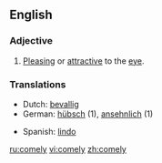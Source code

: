 ==English==

===Adjective===
{{en-adj|comeli|er}}

# {{context|of a person}} [[Pleasing]] or [[attractive]] to the [[eye]].

===Translations===
{{rfc-level|Translations at L3+ (AutoFormat would have corrected level of Translations)}}
{{top}}
*Dutch: [[bevallig]]
*German: [[hübsch]] (1), [[ansehnlich]] (1)
{{mid}}
*Spanish: [[lindo]]
{{bottom}}

[[ru:comely]]
[[vi:comely]]
[[zh:comely]]